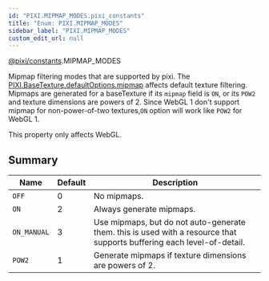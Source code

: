 ```yaml
---
id: "PIXI.MIPMAP_MODES.pixi_constants"
title: "Enum: PIXI.MIPMAP_MODES"
sidebar_label: "PIXI.MIPMAP_MODES"
custom_edit_url: null
---
```



<div class="package-name">

[@pixi/constants](../modules/pixi_constants).MIPMAP_MODES

</div>

Mipmap filtering modes that are supported by pixi.
The [PIXI.BaseTexture.defaultOptions.mipmap](../classes/PIXI.BaseTexture.pixi_core#defaultOptions) affects default texture filtering. Mipmaps are generated for a baseTexture if its `mipmap` field is `ON`, or its `POW2` and texture dimensions are powers of 2\. Since WebGL 1 don't support mipmap for non-power-of-two textures,`ON` option will work like `POW2` for WebGL 1.

This property only affects WebGL.



        

## Summary
| Name                   | Default | Description                                                                                                            |
| ---------------------- | ------- | ---------------------------------------------------------------------------------------------------------------------- |
| <code>OFF</code>       | 0       | No mipmaps.                                                                                                            |
| <code>ON</code>        | 2       | Always generate mipmaps.                                                                                               |
| <code>ON_MANUAL</code> | 3       | Use mipmaps, but do not auto-generate them. this is used with a resource that supports buffering each level-of-detail. |
| <code>POW2</code>      | 1       | Generate mipmaps if texture dimensions are powers of 2.                                                                |

    